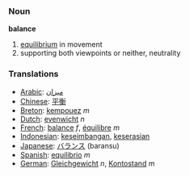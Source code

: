 === Noun ===

'''balance'''
#[[equilibrium]] in movement
#supporting both viewpoints or neither, neutrality

=== Translations ===
*[[Arabic]]: [[ميزان]]
*[[Chinese]]: [[平衡]]
*[[Breton]]: [[kempouez]] ''m''
*[[Dutch]]: [[evenwicht]] ''n''
*[[French]]: [[balance]] ''f'', [[équilibre]] ''m''
*[[Indonesian]]: [[imbang|keseimbangan]], [[serasi|keserasian]]
*[[Japanese]]: [[バランス]] (baransu)
*[[Spanish]]: [[equilibrio]] ''m''
*[[German]]: [[Gleichgewicht]] ''n'', [[Kontostand]] ''m''